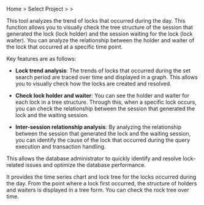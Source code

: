 Home > Select Project > <Cmdname sid="side_analysis" className="uitext" /> > <Cmdname sid="side_dbLockTree" className="uitext" />

<InDoc product='cubrid,postgresql,oracle,oracle-pro,oracle-v1'>

This tool analyzes the trend of locks that occurred during the day. This function allows you to visually check the tree structure of the session that generated the lock (lock holder) and the session waiting for the lock (lock waiter). You can analyze the relationship between the holder and waiter of the lock that occurred at a specific time point.

Key features are as follows:

- **Lock trend analysis**: The trends of locks that occurred during the set search period are traced over time and displayed in a graph. This allows you to visually check how the locks are created and resolved.

- **Check lock holder and waiter**: You can see the holder and waiter for each lock in a tree structure. Through this, when a specific lock occurs, you can check the relationship between the session that generated the lock and the waiting session.

- **Inter-session relationship analysis**: By analyzing the relationship between the session that generated the lock and the waiting session, you can identify the cause of the lock that occurred during the query execution and transaction handling.

This allows the database administrator to quickly identify and resolve lock-related issues and optimize the database performance.

</InDoc>

<Xclude product='cubrid,postgresql,oracle,oracle-pro,oracle-v1'>

It provides the time series chart and lock tree for the locks occurred during the day. From the point where a lock first occurred, the structure of holders and waiters is displayed in a tree form. You can check the rock tree over time.

</Xclude>
